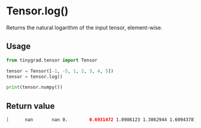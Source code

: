 # Tensor.log()

Returns the natural logarithm of the input tensor, element-wise.

## Usage
```python copy
from tinygrad.tensor import Tensor

tensor = Tensor([-1, -5, 1, 2, 3, 4, 5])
tensor = tensor.log()

print(tensor.numpy())
```

## Return value
```bash
[      nan       nan 0.        0.6931472 1.0986123 1.3862944 1.6094378]
```